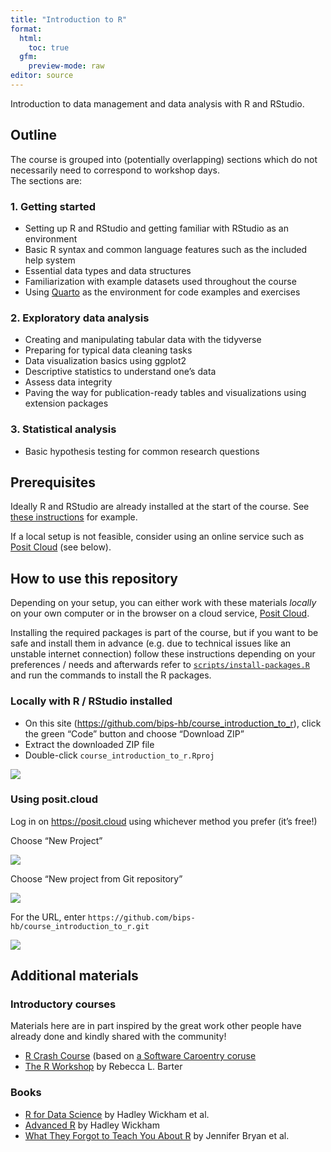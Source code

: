 ```yaml
---
title: "Introduction to R"
format: 
  html: 
    toc: true
  gfm:
    preview-mode: raw
editor: source
---
```


Introduction to data management and data analysis with R and RStudio.

## Outline

The course is grouped into (potentially overlapping) sections which do not necessarily need to correspond to workshop days.\
The sections are:

### 1. Getting started

-   Setting up R and RStudio and getting familiar with RStudio as an environment\
-   Basic R syntax and common language features such as the included help system\
-   Essential data types and data structures\
-   Familiarization with example datasets used throughout the course\
-   Using [Quarto](https://quarto.org/) as the environment for code examples and exercises

### 2. Exploratory data analysis

-   Creating and manipulating tabular data with the tidyverse\
-   Preparing for typical data cleaning tasks\
-   Data visualization basics using ggplot2\
-   Descriptive statistics to understand one's data
-   Assess data integrity\
-   Paving the way for publication-ready tables and visualizations using extension packages

### 3. Statistical analysis

-   Basic hypothesis testing for common research questions

## Prerequisites

Ideally R and RStudio are already installed at the start of the course. See [these instructions](https://lukasburk.de/posts/install-r/) for example.

If a local setup is not feasible, consider using an online service such as [Posit Cloud](https://posit.cloud/) (see below).

## How to use this repository

Depending on your setup, you can either work with these materials *locally* on your own computer or in the browser on a cloud service, [Posit Cloud](https://posit.cloud/).

Installing the required packages is part of the course, but if you want to be safe and install them in advance (e.g. due to technical issues like an unstable internet connection) follow these instructions depending on your preferences / needs and afterwards refer to [`scripts/install-packages.R`](./scripts/install-packages.R) and run the commands to install the R packages.

### Locally with R / RStudio installed

-   On this site (<https://github.com/bips-hb/course_introduction_to_r>), click the green "Code" button and choose "Download ZIP"
-   Extract the downloaded ZIP file
-   Double-click `course_introduction_to_r.Rproj`

![](assets/img/github-1.png)

### Using posit.cloud

Log in on <https://posit.cloud> using whichever method you prefer (it's free!)

Choose "New Project"

![](assets/img/positcloud-1.png)

Choose "New project from Git repository"

![](assets/img/positcloud-2.png)

For the URL, enter `https://github.com/bips-hb/course_introduction_to_r.git`

![](assets/img/positcloud-3.png)

## Additional materials

### Introductory courses

Materials here are in part inspired by the great work other people have already done and kindly shared with the community!

-   [R Crash Course](https://r-crash-course.github.io/) (based on [a Software Caroentry coruse](https://swcarpentry.github.io/r-novice-gapminder/)
-   [The R Workshop](https://www.r-workshop.org/) by Rebecca L. Barter

### Books

-   [R for Data Science](https://r4ds.hadley.nz/) by Hadley Wickham et al.
-   [Advanced R](https://adv-r.hadley.nz/) by Hadley Wickham
-   [What They Forgot to Teach You About R](https://rstats.wtf/) by Jennifer Bryan et al.
